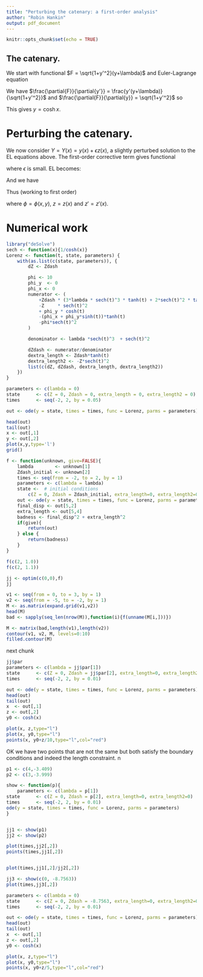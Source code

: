 ```yaml
---
title: "Perturbing the catenary: a first-order analysis"
author: "Robin Hankin"
output: pdf_document
---
```


```r
knitr::opts_chunk$set(echo = TRUE)
```

## The catenary.

\newcommand{\di}[2]{\frac{\partial{#1}}{\partial{#2}}}
\newcommand{\cx}{\cosh{\left(\frac{x-x_0}{a}\right)}}
\newcommand{\sx}{\sinh{\left(\frac{x-x_0}{a}\right)}}
\newcommand{\tx}{\tanh{\left(\frac{x-x_0}{a}\right)}}
\newcommand{\sech}{\operatorname{sech}}

We start with functional $F = \sqrt{1+y'^2}(y+\lambda)$ and
Euler-Lagrange equation

\begin{equation}
\frac{d}{dx}\di{F}{y'} -\di{F}{y}=0
\end{equation}

We have $\di{F}{y'} = \frac{y'(y+\lambda)}{\sqrt{1+y'^2}}$ and 
$\di{F}{y} = \sqrt{1+y'^2}$ so

\begin{equation}
\frac{d}{dx}\left[\frac{y'(y+\lambda)}{\sqrt{1+y'^2}}\right] = \sqrt{1+y'^2}
\end{equation}

This gives $y = \operatorname{cosh} x$.

\begin{equation}
\frac{d}{dx}\di{F}{y'} -\di{F}{y}=0
\end{equation}


# Perturbing the catenary.

We now consider $Y=Y(x) = y(x) + \epsilon z(x)$, a slightly perturbed
solution to the EL equations above.  The first-order corrective term
gives functional

\begin{equation}
\overline{F} = \sqrt{1+Y'^2}(Y + \Lambda + \epsilon\phi(x,Y))
\end{equation}

where $\epsilon$ is small. EL becomes:


\begin{equation}
\frac{d}{dx}\di{\overline{F}}{Y'} -\di{\overline{F}}{Y}=0
\end{equation}

And we have

\begin{equation}
\di{\overline{F}}{Y'}
= \frac{Y'}{\sqrt{1+Y'^2}}(Y + \Lambda + \epsilon\phi(x,y))\qquad
\di{\overline{F}}{Y} = {\sqrt{1+Y'^2}}(1 + \epsilon_y\phi(x,y))
\end{equation}

Thus (working to first order)

\begin{eqnarray}
\frac{d}{dx}\left[\di{\overline{F}}{Y'}\right]
&=& \frac{d}{dt}\left[\frac{Y'}{\sqrt{1+Y'^2}}(Y + \Lambda + \epsilon\phi(x,Y))\right]\\
&=& \frac{Y''}{(1+Y'^2)^{3/2}}(Y + \Lambda + \epsilon\phi(x,Y)) + 
        \frac{Y'}{\sqrt{1+Y'^2}}(1 + \Lambda + \epsilon\phi_y(x,Y))\\
&=& \frac{y'' + \epsilon z''}{(1+(y'+\epsilon z')^2)^{3/2}}(y(x) + \epsilon z + \Lambda + \epsilon\phi) + 
        \frac{y'}{\sqrt{1+(y+\epsilon z')^2}}(1 + \Lambda + \epsilon\phi_y)\\
&=& \left(\frac{y''}{(1+(y'+\epsilon z')^2)^{3/2}} + 
\frac{\epsilon z''}{(1+(y'+\epsilon z')^2)^{3/2}}\right)(y(x) + \epsilon z + \Lambda + \epsilon\phi)\\
&{}& \qquad + \frac{y'}{\sqrt{1+(y+\epsilon z')^2}}(1 + \Lambda + \epsilon\phi_y)\\
&=& \left(\frac{y''}{(1+(y'+\epsilon z')^2)^{3/2}} + 
\frac{\epsilon z''}{(1+y'^2)^{3/2}}\right)(y(x) + \epsilon z + \Lambda + \epsilon\phi)\\
  &{}&   \qquad+ \frac{y'}{\sqrt{1+(y+\epsilon z')^2}}(1 + \Lambda + \epsilon\phi_y)\\
&=& \left(\frac{y''}{(1+y'^2)^{3/2}} - 3\epsilon\frac{z'y'}{(1+y'^2)^{5/2}}
 + \frac{\epsilon z''}{(1+y'^2)^{3/2}}\right)(y(x) + \epsilon z + \Lambda + \epsilon\phi)\\
  &{}&   \qquad+ \frac{y'}{\sqrt{1+(y'+\epsilon z')^2}}(1 + \Lambda + \epsilon\phi_y)\\
&=& \left(\frac{y''}{(1+y'^2)^{3/2}} - 3\epsilon\frac{z'y'}{(1+y'^2)^{5/2}}
 + \frac{\epsilon z''}{(1+y'^2)^{3/2}}\right)(y(x) + \epsilon z + \Lambda + \epsilon\phi)\\
  &{}&   \qquad + \left(\frac{y'}{\sqrt{1+y'^2}} + \epsilon\frac{z'}{(1+y'^2)^{3/2}}\right)
  (1 + \Lambda + \epsilon\phi_y)\\
&=& \left(\frac{y''}{(1+y'^2)^{3/2}} - 3\epsilon\frac{z'y'}{(1+y'^2)^{5/2}}
 + \frac{\epsilon z''}{(1+y'^2)^{3/2}}\right)(y(x) + \epsilon z + \Lambda + \epsilon\phi)\\
  &{}&   \qquad + \frac{y'(1+\Lambda)}{\sqrt{1+y'^2}} + \epsilon\left(\frac{z'(1+\Lambda)}{(1+y'^2)^{3/2}} +
  \frac{\phi_yy'}{\sqrt{1+y'^2}}\right)\\
&=& \frac{y''(y+\Lambda)}{(1+y'^2)^{3/2}} - 3\epsilon\frac{z'y'(y+\Lambda)}{(1+y'^2)^{5/2}}
 + \frac{\epsilon z''(y+\Lambda)}{(1+y'^2)^{3/2}} + \epsilon\frac{y''(z+\phi)}{(1+y'^2)^{3/2}}\\
&{}&   \qquad + \frac{y'(1+\Lambda)}{\sqrt{1+y'^2}} + \epsilon\left(\frac{z'(1+\Lambda)}{(1+y'^2)^{3/2}} +
  \frac{\phi_yy'}{\sqrt{1+y'^2}}\right)\\
&=& \frac{y''(y+\Lambda)}{(1+y'^2)^{3/2}} +  \frac{y'(1+\Lambda)}{\sqrt{1+y'^2}} \\
&{}& \qquad + \epsilon\left(
   - 3\frac{z'y'(y+\Lambda)}{(1+y'^2)^{5/2}}
  + \frac{z''(y+\Lambda)}{(1+y'^2)^{3/2}} + \frac{y''(z+\phi)}{(1+y'^2)^{3/2}}
  + \frac{z'(1+\Lambda)}{(1+y'^2)^{3/2}}
  +  \frac{\phi_yy'}{\sqrt{1+y'^2}}
  \right)\\
\end{eqnarray}

where $\phi=\phi(x,y)$, $z=z(x)$ and $z'=z'(x)$.






# Numerical work


```r
library("deSolve") 
sech <- function(x){1/cosh(x)}
Lorenz <- function(t, state, parameters) {
    with(as.list(c(state, parameters)), {
        dZ <- Zdash

        phi <- 10
        phi_y  <- 0
        phi_x <- 0
        numerator <- (
            +Zdash * (3*lambda * sech(t)^3 * tanh(t) + 2*sech(t)^2 * tanh(t))
            -Z     * sech(t)^2
            + phi_y * cosh(t)
            -(phi_x + phi_y*sinh(t))*tanh(t)
            -phi*sech(t)^2
        )

        denominator <- lambda *sech(t)^3  + sech(t)^2

        dZdash <- numerator/denominator
        dextra_length <- Zdash*tanh(t)
        dextra_length2 <- -Z*sech(t)^2
        list(c(dZ, dZdash, dextra_length, dextra_length2))
    })
}

parameters <- c(lambda = 0)
state      <- c(Z = 0, Zdash = 0, extra_length = 0, extra_length2 = 0)  # initial conditions
times      <- seq(-2, 2, by = 0.05)

out <- ode(y = state, times = times, func = Lorenz, parms = parameters)
```

```r
head(out)
tail(out)
x <- out[,1]
y <- out[,2]
plot(x,y,type='l')
grid()
```


```r
f <- function(unknown, give=FALSE){
    lambda        <- unknown[1]
    Zdash_initial <- unknown[2]
    times <- seq(from = -2, to = 2, by = 1)
    parameters <- c(lambda = lambda)
    state <-  # initial conditions
        c(Z = 0, Zdash = Zdash_initial, extra_length=0, extra_length2=0) 
    out <- ode(y = state, times = times, func = Lorenz, parms = parameters)
    final_disp <- out[5,2]
    extra_length <- out[5,4]
    badness <- final_disp^2 + extra_length^2
    if(give){
        return(out)
    } else {
        return(badness)
    } 
}
```

```r
f(c(2, 1.0))
f(c(2, 1.1))
```
   
   
```r
jj <- optim(c(0,0),f)
jj

```

```r
v1 <- seq(from = 0, to = 3, by = 1)
v2 <- seq(from = -5, to = -2, by = 1)
M <- as.matrix(expand.grid(v1,v2))
head(M)
bad <- sapply(seq_len(nrow(M)),function(i){f(unname(M[i,]))})
```

```r
M <- matrix(bad,length(v1),length(v2))
contour(v1, v2, M, levels=0:10)
filled.contour(M)
```

next chunk

	
```r
jj$par
parameters <- c(lambda = jj$par[1])
state      <- c(Z = 0, Zdash = jj$par[2], extra_length=0, extra_length2=0)  # initial conditions
times      <- seq(-2, 2, by = 0.01)

out <- ode(y = state, times = times, func = Lorenz, parms = parameters)
head(out)
tail(out)
x  <- out[,1]
z <- out[,2]
y0 <- cosh(x)

plot(x, z,type="l")
plot(x, y0,type="l")
points(x, y0+z/10,type="l",col="red")
```


OK we have two points that are not the same but both satisfy the
boundary conditions and indeed the length constraint.
n


```r
p1 <- c(4,-3.409)
p2 <- c(3,-3.999)
```

```r
show <- function(p){
    parameters <- c(lambda = p[1])
state      <- c(Z = 0, Zdash = p[2], extra_length=0, extra_length2=0)  # initial conditions
times      <- seq(-2, 2, by = 0.01)
ode(y = state, times = times, func = Lorenz, parms = parameters)
}


jj1 <- show(p1)
jj2 <- show(p2)

plot(times,jj2[,2])
points(times,jj1[,2])


plot(times,jj1[,2]/jj2[,2])
```


```r
jj3 <- show(c(0, -8.7563))
plot(times,jj3[,2])
```

```r
parameters <- c(lambda = 0)
state      <- c(Z = 0, Zdash = -8.7563, extra_length=0, extra_length2=0)  # initial conditions
times      <- seq(-2, 2, by = 0.01)

out <- ode(y = state, times = times, func = Lorenz, parms = parameters)
head(out)
tail(out)
x  <- out[,1]
z <- out[,2]
y0 <- cosh(x)

plot(x, z,type="l")
plot(x, y0,type="l")
points(x, y0+z/5,type="l",col="red")
```
